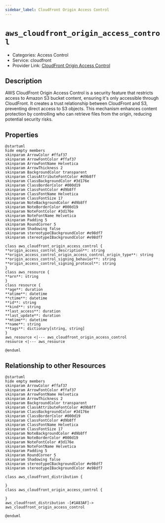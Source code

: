```yaml
---
sidebar_label: CloudFront Origin Access Control
---
```


# `aws_cloudfront_origin_access_control`

- Categories: Access Control
- Service: cloudfront
- Provider Link: [CloudFront Origin Access Control](https://docs.aws.amazon.com/AmazonCloudFront/latest/DeveloperGuide/private-content-restricting-access-to-s3.html)

## Description

AWS CloudFront Origin Access Control is a security feature that restricts access to Amazon S3 bucket content, ensuring it's only accessible through CloudFront. It creates a trust relationship between CloudFront and S3, preventing direct access to S3 objects. This mechanism enhances content protection by controlling who can retrieve files from the origin, reducing potential security risks.

## Properties

<ZoomPanPinch>

```kroki imgType="plantuml" imgAlt="Diagram of CloudFront Origin Access Control data model"
@startuml
hide empty members
skinparam ArrowColor #ffaf37
skinparam ArrowFontColor #ffaf37
skinparam ArrowFontName Helvetica
skinparam ArrowThickness 2
skinparam BackgroundColor transparent
skinparam ClassAttributeFontColor #d9b8ff
skinparam ClassBackgroundColor #3d176e
skinparam ClassBorderColor #000d19
skinparam ClassFontColor #d9b8ff
skinparam ClassFontName Helvetica
skinparam ClassFontSize 17
skinparam NoteBackgroundColor #d9b8ff
skinparam NoteBorderColor #000d19
skinparam NoteFontColor #3d176e
skinparam NoteFontName Helvetica
skinparam Padding 5
skinparam RoundCorner 5
skinparam Shadowing false
skinparam stereotypeCBackgroundColor #e98df7
skinparam stereotypeIBackgroundColor #e98df7

class aws_cloudfront_origin_access_control {
**origin_access_control_description**: string
**origin_access_control_origin_access_control_origin_type**: string
**origin_access_control_signing_behavior**: string
**origin_access_control_signing_protocol**: string
}
class aws_resource {
**arn**: string
}
class resource {
**age**: duration
**atime**: datetime
**ctime**: datetime
**id**: string
**kind**: string
**last_access**: duration
**last_update**: duration
**mtime**: datetime
**name**: string
**tags**: dictionary[string, string]
}
aws_resource <|--- aws_cloudfront_origin_access_control
resource <|--- aws_resource

@enduml
```

</ZoomPanPinch>

## Relationship to other Resources

<ZoomPanPinch>

```kroki imgType="plantuml" imgAlt="Diagram of CloudFront Origin Access Control resource relationships"
@startuml
hide empty members
skinparam ArrowColor #ffaf37
skinparam ArrowFontColor #ffaf37
skinparam ArrowFontName Helvetica
skinparam ArrowThickness 2
skinparam BackgroundColor transparent
skinparam ClassAttributeFontColor #d9b8ff
skinparam ClassBackgroundColor #3d176e
skinparam ClassBorderColor #000d19
skinparam ClassFontColor #d9b8ff
skinparam ClassFontName Helvetica
skinparam ClassFontSize 17
skinparam NoteBackgroundColor #d9b8ff
skinparam NoteBorderColor #000d19
skinparam NoteFontColor #3d176e
skinparam NoteFontName Helvetica
skinparam Padding 5
skinparam RoundCorner 5
skinparam Shadowing false
skinparam stereotypeCBackgroundColor #e98df7
skinparam stereotypeIBackgroundColor #e98df7

class aws_cloudfront_distribution {

}
class aws_cloudfront_origin_access_control {

}
aws_cloudfront_distribution -[#1A83AF]-> aws_cloudfront_origin_access_control

@enduml
```

</ZoomPanPinch>
